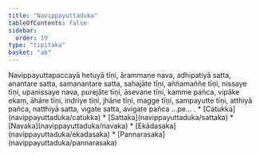 ```yaml
---
title: "Navippayuttaduka"
tableOfContents: false
sidebar:
  order: 19
type: "tipitaka"
basket: "ab"
---
```



<DynamicBreadcrumb />

<Division number="513">

<Paragraph number="1769">
Navippayuttapaccayā hetuyā tīṇi, ārammaṇe nava, adhipatiyā satta, anantare satta, samanantare satta, sahajāte tīṇi, aññamaññe tīṇi, nissaye tīṇi, upanissaye nava, purejāte tīṇi, āsevane tīṇi, kamme pañca, vipāke ekaṃ, āhāre tīṇi, indriye tīṇi, jhāne tīṇi, magge tīṇi, sampayutte tīṇi, atthiyā pañca, natthiyā satta, vigate satta, avigate pañca …pe… .

</Paragraph>
</Division>

<TableOfContents>
* [Catukka](navippayuttaduka/catukka)
* [Sattaka](navippayuttaduka/sattaka)
* [Navaka](navippayuttaduka/navaka)
* [Ekādasaka](navippayuttaduka/ekadasaka)
* [Pannarasaka](navippayuttaduka/pannarasaka)
</TableOfContents>